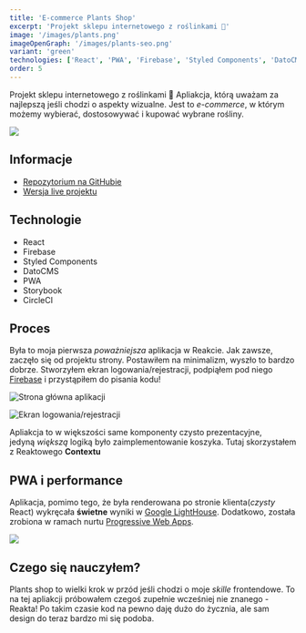 ```yaml
---
title: 'E-commerce Plants Shop'
excerpt: 'Projekt sklepu internetowego z roślinkami 🌿'
image: '/images/plants.png'
imageOpenGraph: '/images/plants-seo.png'
variant: 'green'
technologies: ['React', 'PWA', 'Firebase', 'Styled Components', 'DatoCMS']
order: 5
---
```


Projekt sklepu internetowego z roślinkami 🌿 Apliakcja, którą uważam za najlepszą jeśli chodzi o aspekty wizualne. Jest to _e-commerce_, w którym możemy wybierać, dostosowywać i kupować wybrane rośliny.

![](/images/plants.png)

## Informacje

- [Repozytorium na GitHubie](https://github.com/olafsulich/E-commerce-Plants-Shop)
- [Wersja live projektu](https://plants-and-home.netlify.com)

## Technologie

- React
- Firebase
- Styled Components
- DatoCMS
- PWA
- Storybook
- CircleCI

## Proces

Była to moja pierwsza _poważniejsza_ aplikacja w Reakcie. Jak zawsze, zaczęło się od projektu strony. Postawiłem na minimalizm, wyszło to bardzo dobrze. Stworzyłem ekran logowania/rejestracji, podpiąłem pod niego [Firebase](https://firebase.google.com/) i przystąpiłem do pisania kodu!

![Strona główna aplikacji](https://camo.githubusercontent.com/6f00a4f6dbad65c050d3bd8c35dd21d6bc1db7b88b5f17877dc6f8a313e47bab/68747470733a2f2f692e6962622e636f2f76564a587753592f706c616e74747474742e706e67)

![Ekran logowania/rejestracji](https://camo.githubusercontent.com/2d3fa2dc82ab49a15c9aacdbfe9d599bce2f642a400c0d4fd75a59471fb7d794/68747470733a2f2f692e6962622e636f2f58384368316e322f53637265656e322e706e67)

Apliakcja to w większości same komponenty czysto prezentacyjne, jedyną *większą* logiką było zaimplementowanie koszyka. Tutaj skorzystałem z Reaktowego **Contextu**

## PWA i performance

Aplikacja, pomimo tego, że była renderowana po stronie klienta(_czysty_ React) wykręcała **świetne** wyniki w [Google LightHouse](https://developers.google.com/web/tools/lighthouse). Dodatkowo, została zrobiona w ramach nurtu [Progressive Web Apps](https://web.dev/progressive-web-apps/).

![](https://camo.githubusercontent.com/0b16c35368bc17362325c013a2b6aa1379befd955481bfa3e4ffac1470553bdb/68747470733a2f2f692e6962622e636f2f6a484b537a35702f706572662e706e67)

## Czego się nauczyłem?

Plants shop to wielki krok w przód jeśli chodzi o moje _skille_ frontendowe. To na tej apliakcji próbowałem czegoś zupełnie wcześniej nie znanego - Reakta! Po takim czasie kod na pewno daję dużo do życznia, ale sam design do teraz bardzo mi się podoba.
